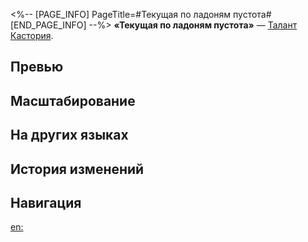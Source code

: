 <%-- [PAGE_INFO]
PageTitle=#Текущая по ладоням пустота#
[END_PAGE_INFO] --%>
{{Навык Инфобокс
|Название         = Текущая по ладоням пустота
|Изображение      = Навык Текущая по ладоням пустота.png
|Персонаж         = Кастория
|Тип              = Талант
|Тэг              = Усиление
|УронСтойк        = 
|ЭнергияГен       = 
|Энергия          = 
|Длительность     = 
|Описание         = Макс. заряд Новое цветение зависит от уровней всех персонажей на поле боя. За каждую единицу потерянного союзниками НР Кастория получает 1 ед. заряда Новое цветение. Когда этот заряд достигает макс. значения, становится доступно использование сверхспособности. Когда союзники теряют НР, наносимый Касторией и Крыльями Смерти урон повышается на {{Цвет|Выделенный|10%—22%}}. Этот эффект может складываться до 3 раз и длится 3 хода.<br />Заряд Новое цветение не может быть получен с помощью таланта, пока на поле боя присутствует дух памяти Крылья Смерти. Вместо этого каждая единица потерянного союзниками, кроме Крыльев Смерти, НР передаётся Крыльям Смерти.
|Свойство1        = 
|Масштабирование1 = 
}}
'''«Текущая по ладоням пустота»''' — [[Талант]] [[Кастория]].

==Превью==
{{Превью
|Файл = Текущая по ладоням пустота Превью
}}

==Масштабирование==
{{Масштабирование навыка|тип=Талант
|10%;11%;12%;13%;14%;15%;16.25%;17.5%;18.75%;20%;21%;22%;23%;24%;25%
}}

==На других языках==
{{На других языках
|en   = Desolation Across Palms
|zhs  = 掌心淌过的荒芜
|zht  = 掌心淌過的荒蕪
|ja   = {{Rubi|手|て}}のひらを{{Rubi|伝|つた}}う{{Rubi|衰亡|すいぼう}}
|ko   = 손바닥에 흐르는 황무
|es   = Desolación, de palmas derramada
|fr   = Désolation des paumes
|ru   = Текущая по ладоням пустота
|th   = Desolation Across Palms
|vi   = Cõi Hoang Vu Trong Lòng Bàn Tay
|de   = Trostlosigkeit auf den Handflächen
|id   = Desolation Across Palms
|pt   = Palmas da Desolação
}}

==История изменений==
{{История изменений|3.5}}

==Навигация==
{{Навык Навбокс|Кастория}}

[[en:]]